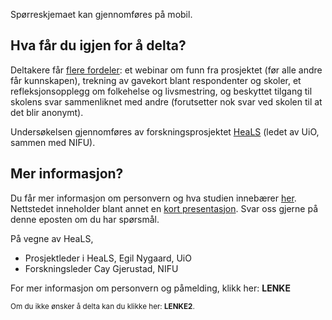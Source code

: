 Spørreskjemaet kan gjennomføres på mobil. 

## Hva får du igjen for å delta?
Deltakere får [flere fordeler](https://heals.nifu.no/1_for_skoler/01_skoler_invitasjon.html#sec-fordeler-skoler): et webinar om funn fra prosjektet (før alle andre får kunnskapen), trekning av gavekort blant respondenter og skoler, et refleksjonsopplegg om folkehelse og livsmestring, og beskyttet tilgang til skolens svar sammenliknet med andre (forutsetter nok svar ved skolen til at det blir anonymt).

Undersøkelsen gjennomføres av forskningsprosjektet [HeaLS](https://heals.nifu.no) (ledet av UiO, sammen med NIFU). 

## Mer informasjon?
Du får mer informasjon om personvern og hva studien innebærer [her](https://heals.nifu.no/).
Nettstedet inneholder blant annet en [kort presentasjon](https://heals.nifu.no/kort_presentasjon/). Svar oss gjerne på denne eposten om du har spørsmål.

På vegne av HeaLS,

- Prosjektleder i HeaLS, Egil Nygaard, UiO
- Forskningsleder Cay Gjerustad, NIFU

For mer informasjon om personvern og påmelding, klikk her: **LENKE**



<sup>Om du ikke ønsker å delta kan du klikke her: **LENKE2**.</sup>


